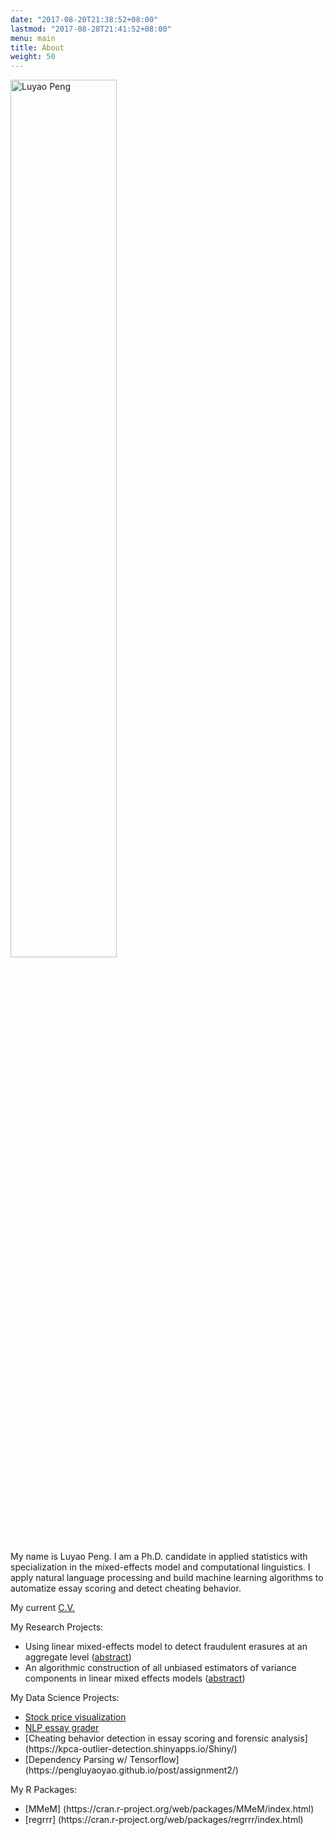 ```yaml
---
date: "2017-08-20T21:38:52+08:00"
lastmod: "2017-08-28T21:41:52+08:00"
menu: main
title: About
weight: 50
---
```


<img src="/my_pic.jpg" alt="Luyao Peng" width="58%" height="60%">
 
My name is Luyao Peng. I am a Ph.D. candidate in applied statistics with specialization in the mixed-effects model and computational linguistics. I apply natural language processing and build machine learning algorithms to automatize essay scoring and detect cheating behavior. 

My current <a href="https://pengluyaoyao.github.io/Resume_Luyao_Peng_DS.pdf" target="_blank">C.V.</a>

My Research Projects:

* Using linear mixed-effects model to detect fraudulent erasures at an aggregate level (<a href="https://pengluyaoyao.github.io/post/using-linear-mixed-effects-model-to-detect-fraudulent-erasures-at-an-aggregate-level">abstract</a>)
* An algorithmic construction of all unbiased estimators of variance components in linear mixed effects models (<a href="https://pengluyaoyao.github.io/post/dissertation">abstract</a>)

My Data Science Projects:

* [Stock price visualization](https://luyao-tdi-milestone.herokuapp.com/)
* [NLP essay grader](https://easygrader.herokuapp.com/)
* [Cheating behavior detection in essay scoring and forensic analysis] (https://kpca-outlier-detection.shinyapps.io/Shiny/)
* [Dependency Parsing w/ Tensorflow] (https://pengluyaoyao.github.io/post/assignment2/)

My R Packages:

* [MMeM] (https://cran.r-project.org/web/packages/MMeM/index.html)
* [regrrr] (https://cran.r-project.org/web/packages/regrrr/index.html)


